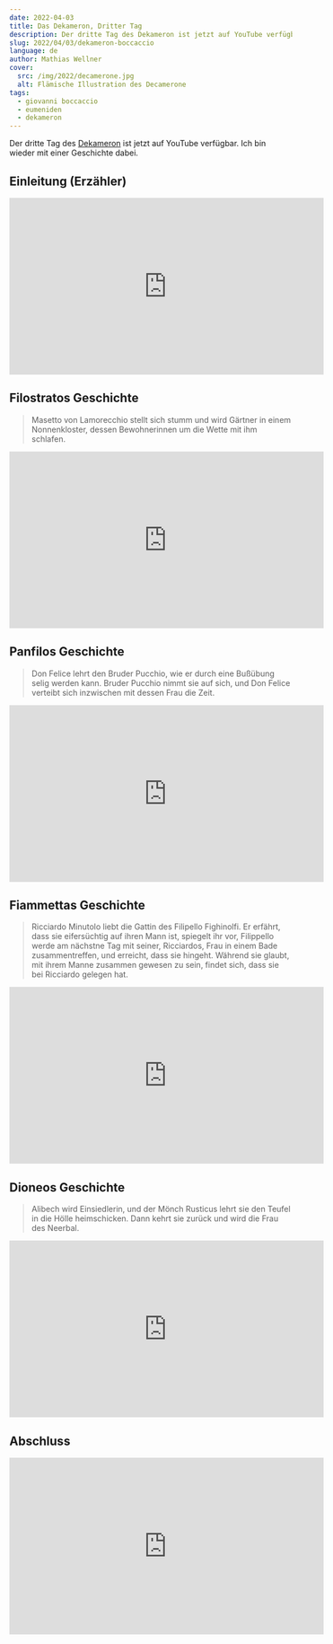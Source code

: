 ```yaml
---
date: 2022-04-03
title: Das Dekameron, Dritter Tag
description: Der dritte Tag des Dekameron ist jetzt auf YouTube verfügbar. Ich bin wieder mit einer Geschichte dabei.
slug: 2022/04/03/dekameron-boccaccio
language: de
author: Mathias Wellner
cover:
  src: /img/2022/decamerone.jpg
  alt: Flämische Illustration des Decamerone
tags:
  - giovanni boccaccio
  - eumeniden
  - dekameron
---
```


Der dritte Tag des [Dekameron](https://de.wikipedia.org/wiki/Decamerone) ist jetzt auf YouTube verfügbar. Ich bin wieder mit einer Geschichte dabei.

## Einleitung (Erzähler)

<iframe
  width="560"
  height="315"
  src="https://www.youtube-nocookie.com/embed/shxoDXqtjmA"
  title="YouTube video player"
  frameborder="0"
  allow="accelerometer; autoplay; clipboard-write; encrypted-media; gyroscope; picture-in-picture"
  allowfullscreen
></iframe>

## Filostratos Geschichte

> Masetto von Lamorecchio stellt sich stumm und wird Gärtner in einem Nonnenkloster, dessen Bewohnerinnen um die Wette mit ihm schlafen.

<iframe
  width="560"
  height="315"
  src="https://www.youtube-nocookie.com/embed/FszUAVdIEVI"
  title="YouTube video player"
  frameborder="0"
  allow="accelerometer; autoplay; clipboard-write; encrypted-media; gyroscope; picture-in-picture"
  allowfullscreen
></iframe>

## Panfilos Geschichte

> Don Felice lehrt den Bruder Pucchio, wie er durch eine Bußübung selig werden kann. Bruder Pucchio nimmt sie auf sich, und Don Felice verteibt sich inzwischen mit dessen Frau die Zeit.

<iframe
  width="560"
  height="315"
  src="https://www.youtube-nocookie.com/embed/Ohzxdj2UdMs"
  title="YouTube video player"
  frameborder="0"
  allow="accelerometer; autoplay; clipboard-write; encrypted-media; gyroscope; picture-in-picture"
  allowfullscreen
></iframe>

## Fiammettas Geschichte

> Ricciardo Minutolo liebt die Gattin des Filipello Fighinolfi. Er erfährt, dass sie eifersüchtig auf ihren Mann ist, spiegelt ihr vor, Filippello werde am nächstne Tag mit seiner, Ricciardos, Frau in einem Bade zusammentreffen, und erreicht, dass sie hingeht. Während sie glaubt, mit ihrem Manne zusammen gewesen zu sein, findet sich, dass sie bei Ricciardo gelegen hat.

<iframe
  width="560"
  height="315"
  src="https://www.youtube-nocookie.com/embed/tAMpBR9PLtw"
  title="YouTube video player"
  frameborder="0"
  allow="accelerometer; autoplay; clipboard-write; encrypted-media; gyroscope; picture-in-picture"
  allowfullscreen
></iframe>

## Dioneos Geschichte

> Alibech wird Einsiedlerin, und der Mönch Rusticus lehrt sie den Teufel in die Hölle heimschicken. Dann kehrt sie zurück und wird die Frau des Neerbal.

<iframe
  width="560"
  height="315"
  src="https://www.youtube-nocookie.com/embed/PKGCYXSpX5g"
  title="YouTube video player"
  frameborder="0"
  allow="accelerometer; autoplay; clipboard-write; encrypted-media; gyroscope; picture-in-picture"
  allowfullscreen
></iframe>

## Abschluss

<iframe
  width="560"
  height="315"
  src="https://www.youtube-nocookie.com/embed/mdvCQViOGi0"
  title="YouTube video player"
  frameborder="0"
  allow="accelerometer; autoplay; clipboard-write; encrypted-media; gyroscope; picture-in-picture"
  allowfullscreen
></iframe>
